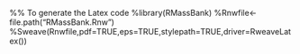 % \VignetteIndexEntry{RMassBank walkthrough}
% \VignettePackage{RMassBank}
% \VignetteKeywords{}
%% To generate the Latex code
%library(RMassBank)
%Rnwfile<- file.path("RMassBank.Rnw")
%Sweave(Rnwfile,pdf=TRUE,eps=TRUE,stylepath=TRUE,driver=RweaveLatex())


\documentclass[letterpaper, 11pt]{article}

\usepackage{times}
\usepackage{url}
\usepackage[pdftex,bookmarks=true]{hyperref}

\newcommand{\Rfunction}[1]{{\texttt{#1}}}
\newcommand{\Rpackage}[1]{{*#1*}}
\newcommand{\funcarg}[1]{{\texttt{#1}}}

\newcommand{\Rvar}[1]{{\texttt{#1}}}

\newcommand{\rclass}[1]{{*#1*}}

```r
options(width=74)
#library(xtable)
```
\parindent 0in
\parskip 1em

\begin{document}
\SweaveOpts{concordance=TRUE}

\title{RMassBank: The workflow by example}
\author{Michael Stravs, Emma Schymanski}
\maketitle
\tableofcontents
\newpage

## Introduction

\Rpackage{RMassBank} is a two-part computational mass spectrometry workflow:
\begin{itemize}
	-  In the first step, MSMS spectra of compounds are extracted from raw LC-MS data files, 
      the MSMS spectra are recalibrated using assigned fragment formulas, and effectively 
      denoised by using only annotated peaks (plus peaks which can be manually added.)
	-  In the second step, the processed, recalibrated, cleaned data is prepared for 
      submission to a MassBank database. Compounds are first automatically annotated using 
      information from the Chemical Translation Service (CTS). After manually checking and 
      fixing the annotations, the information is compiled together with the spectral data
      into MassBank records, which can then be uploaded to a MassBank database.
\end{itemize}

This vignette describes basic usage with the standard workflow. The package is
flexible and allows for different advanced use cases. Examples of specialized
applications of \Rpackage{RMassBank} are available at the \Rpackage{RMassBank}
message board hosted by the Metabolomics-Forum:
(http://www.metabolomics-forum.com/viewforum.php?f=29).

## Installation and loading

The library is available from Bioconductor ((http://www.bioconductor.org)).
In addition to the library itself, it is recommended to install the OpenBabel
chemical toolkit, available from (http://www.openbabel.org) for various
platforms (or via Linux package distribution systems).

The library is loaded as follows

```r
library(RMassBank)
``` 

The data used in the following example is available as a package \Rpackage{RMassBankData},
which must be installed separately and is loaded using 

```r
library(RMassBankData)
``` 

## Input files

### LC/MS data

\Rpackage{RMassBank} handles high-resolution LC/MS spectra in mzML format in
centroid\footnote{The term "centroid" here refers to any kind of data which are
not in profile mode, i.e. don't have continuous m/z data. It does not refer to
the (mathematical) centroid peak, i.e. the area-weighted mass peak.} or in
profile mode.
Data in the examples was acquired using an LTQ Orbitrap XL instrument in profile
mode, and converted from profile-mode RAW into centroid-mode mzML
using MSConvertGUI from ProteoWizard. The settings were as shown in the 
screenshot below (note the "Peak Picking" filter.)

\begin{figure}[htbp]
	\centering
		\includegraphics[width=0.60\textwidth]{graphics/proteowiz.PNG}
	\caption{ProteoWiz settings for conversion to mzML}
	{#fig:proteowiz}
\end{figure}

In the standard workflow, the file names are used to identify a
compound: file names must be in the format \funcarg{xxxxxxxx\_1234\_xxx.mzXML},
where the xxx parts denote anything and the 1234 part denotes the compound ID in
the compound list (see below). Advanced and alternative uses can be implemented;
consult the implementation of \Rvar{msms\_workflow}  and \Rvar{findMsMsHR} for
more information.

### Compound list

A compound list in CSV format is required to identify all compounds unambiguously. 
The CSV file is required to have at least the following columns, which are used for 
further processing and must be named correctly (but present in any order): \Rvar{ID, Name, SMILES, RT,
CAS}. The columns \Rvar{ID} and \Rvar{SMILES} must be filled, the other columns
must be present in the file but do not need to be filled.
\Rvar{ID} specifies an (arbitrary) numeric ID code which must be $\leq$ 4 digits long; \Rvar{SMILES} specifies
a SMILES code with the chemical structure of the compound (and is used to extract the
molecular formula, for calculation of molecular masses, for database searching in CTS etc.) 
Although the columns \Rvar{Name, RT, CAS} have to be present, the
information in the columns is only used if the cells are filled.
RT, if present, specifies the retention time (in minutes; $\pm$ a window specified in the RMassBank options, see below)
where a LC/MS file is searched for the compound spectra. \Rvar{CAS} and \Rvar{Name}
are used as additional information while retrieving annotations from CTS. The
compound list doesn't have to be ordered in any particular way. It can contain large numbers of compounds,
even compounds which will not be actively used by the script (Note: Unused compounds
don't require a SMILES code, since they will not be accessed.)

An example list is provided with the \Rpackage{RMassBankData} package, and can be copied into a local folder, viewed and edited:

```r
file.copy(system.file("list/NarcoticsDataset.csv", 
	package="RMassBankData"), "./Compoundlist.csv")
```

### Settings

A number of different settings influence RMassBank. They are partly parameters for data processing and partly constants used for annotation.

A settings template file, to be edited by hand, can be generated using

```r
RmbSettingsTemplate("mysettings.ini")
```

where \funcarg{mysettings.ini} is the file that will be generated. This file
should then be edited. Important settings are:
\begin{itemize}
    -  \funcarg{deprofile}: Whether to use a deprofiling algorithm to work
    with profile-mode data. Default is \Rvar{NA} for use with centroid-mode
    data. Allowed settings for profile-mode data include \Rvar{deprofile.fwhm} (full-width half-maximum
    algorithm), \Rvar{deprofile.spline} (cubic spline algorithm),
    \Rvar{deprofile.localmax} (local maximum). See the respective help pages for
    detailed information.
	-  \funcarg{rtMargin}: The deviation allowed for retention times (in minutes) when
	extracting spectra from raw data files.
    -  \funcarg{rtShift}: The systematic retention time shift (in minutes) in
    the LC-MS data compared to the values in the compound list.
	-  \funcarg{babeldir}: The directory pointing to the OpenBabel binaries.
	-  \funcarg{use\_version}: which MassBank data format to use. The default is the newer version 2; alternatively, the (deprecated) version 1 can be specified for MassBank servers running old versions of the server software.
	-  \funcarg{use\_rean\_peaks}: Whether or not peaks from reanalysis should be used (see below for details.)
	-  \funcarg{add\_annotation}: Whether or not fragments should be annotated
	with the (tentative) molecular formula in MassBank records.
	-  \funcarg{annotations}: A list of annotation data used in the MassBank records.
	\begin{itemize}
		-  \funcarg{authors}, \funcarg{copyright}, \funcarg{publication}, \funcarg{license}, \funcarg{instrument}, \funcarg{instrument\_type}, %
		 \funcarg{compound\_class}: values for the corresponding MassBank fields
		-  \funcarg{confidence\_comment}: A commentary field about "compound confidence" which is added like "COMMENT: CONFIDENCE standard compound" in the MassBank record.
		-  \funcarg{internal\_id\_fieldname}: The name for an internal ID field in the MassBank record where to store the compound ID (in the compound list). For \funcarg{internal\_id\_fieldname} = "MY\_ID", the ID will be stored like "COMMENT: MY\_ID 1234".
		-  \funcarg{entry\_prefix}: The (2-letter) prefix for MassBank accession IDs.
		-  \funcarg{ms\_type}, \funcarg{ionization}, \funcarg{lc\_*}: Annotations for the LC and MS information fields in the MassBank records.
		-  \funcarg{ms\_dataprocessing}: Tags added to describe the data
		processing.
		In addition to the tags specified here, MS\$DATA\_PROCESSING:
		WHOLE RMassBank will be added (corresponding to a list("WHOLE" = "RMassBank") entry for this option.)
	\end{itemize}
	-  \funcarg{annotator}: For advanced users: option to select your own custom annotator. Check ?annotator.default and the source code for details.
  -  \funcarg{spectraList}: The list of data-dependent scans triggered by a MS1 scan in their order; used for annotation of MassBank records. See the template file for description.
    -  \funcarg{accessionNumberShifts}: A list defining the starting points
    for generating MassBank record accession numbers. RMassBank generates
    2-letter + 6-digit accession numbers. The 2-letter code is defined by
    \Rvar{annotations\$entry\_prefix}, the first 4 digits are given by the
    compound ID. The last 2 digits are generated from the position of the
    spectrum in \Rvar{spectraList} and the shift given in this option for the
    selected ion type. (Example: the compound with ID 2112, processed in "pNa" mode ([M+Na]+), will have accession numbers XX211233, XX211234 ... etc in for the first, second... spectrum in the data-dependent scan, if the "pNa" shift is set to 32. )
	-  \funcarg{electronicNoise}, \funcarg{electronicNoiseWidth}: known m/z values of constant electronic noise in the spectral data; and a window (in m/z units) for exclusion of such peaks from reanalysis. Note that peaks matched in the first analysis step (see below) are not affected by this (in our tests, only a very small number of peaks was affected by this.)
    -  \funcarg{recalibrateBy}: Which parameter to use for recalibration:
    \Rvar{dppm} (recalibrate the deviation in ppm) or \Rvar{dmz}
    (recalibrate the m/z deviation).
    -  \funcarg{recalibrateMS1}: Whether to recalibrate MS1 data points
    separately from MS2 data points (\Rvar{"separate"}), with the same
    recalibration curve as the MS2 data points (\Rvar{"common"}) or not at all
    (\Rvar{"none"}). Note that the MS1 datapoints points will be used to
    generate the MS2 recalibration curve in all cases (since this makes the
    recalibration curve in high-m/z regions better-defined) but may be
    recalibrated independently themselves, if desired.
    -  \funcarg{recalibrator}: Sets the functions to use for recalibration.
    Defaults to \Rvar{list(MS1="recalibrate.loess", MS2="recalibrate.loess")}
    which uses a Loess non-parametric fit to generate a recalibration curve. Any
    custom function may be specified. The function is expected to accept a
    dataset with variables \Rvar{recalfield} and \Rvar{mzFound} and to return an
    object which can be used with \Rvar{predict()}. The input \Rvar{recalfield}
    is the value to be estimated by recalibration - it will either contain delta
    ppm values or absolute mass deviations, depending on the setting for
    \funcarg{recalibrateBy}. In addition to \Rvar{recalibrate.loess},
    \Rvar{recalibrate.MS1} is predefined, which uses a GAM model for
    recalibration and appears to work well for pure MS1 datapoints. However,
    common recalibration for MS1 and MS2 appears to be the best option in
    general.
  -  \funcarg{multiplicityFilter}: Define the multiplicity filtering level. Default is 2, a value of 1 is off (no filtering) and >2 is harsher filtering.
  -  \funcarg{titleFormat}: The title of MassBank records is a mini-summary 
  of the record, for example "Dinotefuran; LC-ESI-QFT; MS2; CE: 35\%; R=35000; [M+H]+". 
  By default, the first compound name \Rvar{CH\$NAME}, instrument type 
  \Rvar{AC\$INSTRUMENT\_TYPE}, MS/MS type \Rvar{AC\$MASS\_SPECTROMETRY: MS\_TYPE}, 
  collision energy \Rvar{RECORD\_TITLE\_CE}, resolution \Rvar{AC\$MASS\_SPECTROMETRY: RESOLUTION} 
  and precursor \Rvar{MS\$FOCUSED\_ION: PRECURSOR\_TYPE} are used. If alternative 
  information is relevant to differentiate acquired spectra, the title should be adjusted.
  For example, many TOFs do not have a resolution setting. See MassBank documentation for more.
    -  \funcarg{filterSettings}: A list of settings that affect the MS/MS processing.
	\begin{itemize}
		-  \funcarg{ppmHighMass}, \funcarg{ppmLowMass}: values for pre-processing, 
    prior to recalibration. The default settings (for e.g. Orbitrap) is 10 ppm 
    for high mass range, 15 ppm for low mass range (defined by \Rvar{massRangeDivision})
		-  \funcarg{massRangeDivision}: The m/z value defining the split between 
    \Rvar{ppmHighMass} and \Rvar{ppmLowMass} above. The default m/z 120 is 
    recommended for Orbitraps.
		-  \funcarg{ppmFine}: This defines the ppm cut-off post recalibration. 
    The default value of 5 ppm is recommended for Orbitraps.
		-  \funcarg{prelimCut}, \funcarg{prelimCutRatio}: Intensity cut-off and cut-off ratio 
    (in \% of the most intense peak) for pre-processing. Affects peak selection 
    for the recalibration only. Careful: the default 1e4 for Orbitrap LTQ positive could 
    remove all peaks for TOF data and will remove too many peaks for Orbitrap LTQ 
    negative mode spectra!
		-  \funcarg{specOKLimit}: MS/MS must have at least one peak above this limit 
    present to be processed. 
  	-  \funcarg{dbeMinLimit}: The minimum allowable ring and double bond equivalent (DBE) 
    allowed for assigned formulas. Assumes maximum valences for elements with multiple 
    possible valences. Default is -0.5 (accounting for fragment peaks being ions).
  	-  \funcarg{satelliteMzLimit}, \funcarg{satelliteIntLimit}: Cut-off m/z and 
    intensity values for satellite peak removal. All peaks within the m/z (default 0.5) 
    and intensity ratio (default 0.05 or 5 \%) of the respective peak will be removed. 
    Applicable to Fourier Transform instruments (e.g. Orbitrap).
	\end{itemize}
  -  \funcarg{findMsMsRawSettings}: Parameters for adjusting the raw data retrieval.
    \begin{itemize}
		-  \funcarg{ppmFine}: The ppm error to look for the precursor in the MS1 (parent) 
    spectrum. Default is 10 ppm for Orbitrap.
    -  \funcarg{mzCoarse}: The error to search for the precursor specification in the 
    MS2 spectrum. This is often only saved to 2 decimal places and thus inaccurate and 
    may also depend on the isolation window. 
    The default settings (for e.g. Orbitrap) is m/z=0.5 for \Rvar{mzCoarse}.
		-  \funcarg{fillPrecursorScan}: The default value (FALSE) assumes all 
    necessary precursor information was available in the mzML file. A setting of 
    TRUE tries to fill in the precursor data scan number if it is missing.  
    Only tested on one case-study so far.
    \end{itemize}

\end{itemize}

See also the manpage \Rvar{?RmbSettings} for a description of all RMassBank
settings.

## The workflow

### Mass spectrometry workflow

In the first part of the workflow, spectra are extracted from the files and processed. In the following example, we will process the narcotics spectra from the \Rpackage{RMassBankData} package.

For the workflow to work correctly, a settings file (generated as above and edited accordingly) before must be loaded first.
```r
loadRmbSettings("mysettings.ini")
```
(Note: the template file generated by \Rvar{RmbSettingsTemplate()} has no OpenBabel
directory specified.
Correspondingly, RMassBank will use the CACTUS service instead to generate MOL
files. For your actual use, it is strongly recommended to install OpenBabel and
specify its install directory in the settings! The CACTUS structures are
visually less appealing since they have all hydrogen atoms explicit, and CACTUS
is only a backup solution.)


First, create a workspace for the \Rvar{msmsWorkflow}:
```r
w <- newMsmsWorkspace()
```

The full paths of the files must be loaded into the container in the array
\Rvar{files}:

```r
files <- list.files(system.file("spectra", package="RMassBankData"),
	 ".mzML", full.names = TRUE)
basename(files)
# To make the workflow faster here, we use only 2 compounds:
w@files <- files[1:2]
```

Note the position of the compound IDs in the filenames. Historically, the "\Rvar{pos}" at the end was used to denote the polarity; it is obsolete now, but the ID must be terminated with an underscore.

Additionally, the compound list must be loaded using \Rfunction{loadList} (here,
using the formerly copied list from \Rpackage{RMassBankData}):

```r
loadList("./Compoundlist.csv")
```

This creates a variable \Rvar{compoundList} in the global environment, which stores the compound data.
Now, we can start the complete workflow to extract [M+H]+ spectral data. The
workflow standard workflow consists of 8 steps.

The argument \funcarg{archivename} specifies the prefix under which to store the analyzed result
files. The argument \funcarg{mode} specifies the processing mode: \Rvar{pH} (positive H) 
specifies [M+H]+, \Rvar{pNa} specifies [M+Na]+, \Rvar{pM} specifies [M]+, \Rvar{mH} and
\Rvar{mFA} specify [M-H]- and [M+FA]-, respectively. (I apologize for the naming of \Rvar{pH}
which has absolutely nothing to do with chemical *pH* values.)

Basically, this runs through the entire workflow, which is explained in more detail below:
\begin{itemize}
	-  Step 1: using the function \Rfunction{findMsMsHR}, all the files in \Rvar{files} are searched for MS2 spectra of their respective compound. The found spectra are stored in the array \Rvar{specs}.
	-  Step 2: A molecular formula fit is attempted for every peak, using the molecular formula of the parent compound as limiting formula, using the function \Rfunction{analyzeMsMs}. The results are stored in the array \Rvar{analyzedSpecs}.
	-  Step 3: The analyzed spectra from the array \Rvar{analyzedSpecs} are aggregated into the list \Rvar{aggregatedSpecs}. This uses the function \Rfunction{aggregateSpectra}.
	-  Step 4: Using the function \Rfunction{recalibrateSpectra}, a recalibration curve is calculated from the peaks in \Rvar{aggregatedSpecs}, and all spectra from \Rvar{specs} are recalibrated using this curve. The result is stored in \Rvar{recalibratedSpecs}. The recalibration curve is stored in \Rvar{rc}.
	-  Step 5: The recalibrated spectra (\Rvar{recalibratedSpecs}) are re-analyzed with \Rfunction{analyzeMsMs} and the results stored in \Rvar{analyzedRcSpecs}.
	-  Step 6: The reanalyzed recalibrated spectra are aggregated with \Rfunction{aggregateSpectra} into \Rvar{aggregatedRcSpecs}. Unmatched peaks in \Rvar{aggregatedRcSpecs} are cleaned from known electronic noise using \Rfunction{cleanElnoise}. A backup copy of all present results is saved as \funcarg{archivename}\Rvar{.RData}.
	-  Step 7: Using \Rfunction{reanalyzeFailpeaks}, all unmatched peaks from spectra in \Rvar{aggregatedRcSpecs} are reanalyzed, allowing $N_2O$ as additional elements (to account for oxidation products and $N_2$ adducts). The results are stored in \Rvar{reanalyzedRcSpecs}. A backup copy of all present results is saved as \funcarg{archivename}\Rvar{\_RA.RData}
	-  Step 8: The function \Rfunction{filterMultiplicity} is applied to the peaks: Peaks which occur only once in all analyzed spectra of a compound are eliminated. The filtered list is stored under \Rvar{refilteredSpecs}, and a final version of all results is saved as \funcarg{archivename}\Rvar{\_RF.RData}. Additionally, \Rfunction{filterMultiplicity} creates a CSV file with a list of (relatively) high-intensity unassigned peaks with the name \funcarg{archivename}\Rvar{\_Failpeaks.csv}, which should be manually checked. Peaks to include must be marked with OK = 1.
\end{itemize}

The steps can be called individually using the \funcarg{steps} parameter of \Rfunction{msms\_workflow}. 
Using the \funcarg{newRecalibration} parameter, one can specify if RMassBank should do a new 
recalibration (default, \Rvar{TRUE}) or use the recalibration curve stored in \Rvar{rc} 
(\Rvar{FALSE}). This is useful for re-using a recalibration curve in the reanalysis of the same
data in another mode: After the detection and processing of all [M+H]+ spectra, which will be
present for a large number of compounds, one can rerun the workflow with \Rvar{newRecalibration = F, mode="pNa"}
and reuse the same calibration curve for Na adduct spectra (which on their own would be too few
for a sufficiently good recalibration curve.) The \funcarg{useRtLimit} parameter activates or
deactivates the usage of retention time constraints when searching for spectra with 
\Rfunction{findMsMsHR}.

It is useful to perform the workflow in two blocks, the first being step 1-4 and
the second being 5-8. After step 4, a graph is displayed which allows the user
to visually evaluate the performance of the recalibration. The top graphs show
the distribution of the mass deviation of MS/MS fragments from the predicted
mass and the recalibration curve calculated from them; the bottom graphs show 
the mass deviation of MS precursor ions. The graph to the left is a complete xy
plot while the graph to the right is a 2D histogram (if the package \Rpackage{gplots} is
installed on the user's computer). 

TODO: Workflow execution in Chunk 10 is currently disabled, I execute Chunk 11
instead for steps that are already done.

```r
w <- msmsWorkflow(w, mode="pH", steps=c(1:4), archivename = 
				"pH_narcotics")
```

The recalibration can also be plotted at a later stage:

```r
plotRecalibration(w)
```


If you are experimenting with new datasets which might give errors, it is
advised to run the workflow step by step. This is because if an error occurs, you will 
lose all intermediate results from the workflow, which might complicate
finding the errors. (E.g., if you process steps 2-4 and an error occurs in step
3, you will lose the results from step 2.) 
```r
	w <- msmsWorkflow(w, mode="pH", steps=1)
	w <- msmsWorkflow(w, mode="pH", steps=2)
	w <- msmsWorkflow(w, mode="pH", steps=3)
	# etc.
```

It can be useful to check if any data is retrieved at step 1:
```r
lapply(w@spectra,function(s) s@found)
```

To check the progress through the workflow, call e.g.:
```r
findProgress(w)
```

Note that usually a recalibration curve should be done which >15 compounds, and
it will become smoother with more compounds. To show the curve found with the
full dataset, we can load the preprocessed dataset from the \Rvar{RMassBankData}
package in another workflow container. 

```r
# In the really evaluated workflow, we do the following:
# we run steps 1 through 3, load the recalibration curve from a stored workflow
# and recalibrate the data using that curve.
storedW <- loadMsmsWorkspace(system.file("results/pH_narcotics_RF.RData", 
				package="RMassBankData"))
```

Since this recalibration curve was calculated from a MassBank run of the whole
15 file-dataset, we can copy it into our workspace and use it to recalibrate our
data without making a new recalibration curve:
```r
# Just to display the recalibration curve as calculated from
# the complete dataset:
storedW <- msmsWorkflow(storedW, mode="pH", steps=4)
# Copy the recalibration to workspace w and apply it
# (no graph displayed here)
w@rc <- storedW@parent@rc
w@rc.ms1 <- storedW@parent@rc.ms1
w <- msmsWorkflow(w, mode="pH", steps=4, archivename = 
	"pH_narcotics", newRecalibration = FALSE)
```

The second part of the workflow can then be processed:

```r
w <- msmsWorkflow(w, mode="pH", steps=c(5:8), archivename = 
		"pH_narcotics")
```

If the workflow is performed manually, the results can be stored at any time using

```r
archiveResults(w, filename)
```
where the former writes the results to a file and the latter duplicates the R
objects with a prefix in front of their names. (Note that during the whole workflow, 
the results are stored automatically after steps 6, 7, and 8 if an
\Rvar{archivename} is given. So the \Rvar{archivename}) parameter is only pro
forma for the steps 1-5, but can be added for consistency.

Result files from the workflow on the \Rpackage{RMassBankData} narcotics spectra dataset are included in
\Rpackage{RMassBankData}, including a marked \Rvar{Failpeaks.csv} list.


### MassBank record workflow

An analyzed spectral dataset can then be processed to produce MassBank records. This 
is done in two major steps: First, annotations for all compounds are retrieved from
the Internet, if they are not already present from previously compiled spectra 
(e.g. if an Internet annotation has already been used to create a [M+H]+ spectrum, it 
can be reused in the [M-H]- spectrum automatically.)

First, a workspace for the MassBank results must be created starting from
processed \Rvar{msmsWorkflow} results, and potential pre-existing infolists
must be loaded.

To illustrate the workflow, a half-complete annotation list is included in \Rpackage{RMassBankData}.

```r
mb <- newMbWorkspace(w)
mb <- resetInfolists(mb)
mb <- loadInfolists(mb, system.file("infolists_incomplete",
		package="RMassBankData"))
```

Usually, one would call the function with a personal folder:
```r
mb <- resetInfolists(mb)
mb <- loadInfolists(mb, my_folder_with_csv_infolists_inside)
```

If we checked the \Rvar{Failpeaks.csv} from the previous step and found some important peaks we want to add manually, we can do so and load the peaks into the \Rvar{additional\_peaks} array:
```r
mb <- addPeaks(mb, my_corrected_Failpeaks.csv)
```

Now, the record generation workflow can be started:

```r
mb <- mbWorkflow(mb, infolist_path="./Narcotics_infolist.csv")
```


For all the compounds which were not in the infolists in the \Rvar{infolists\_incomplete} folder,
an entry is fetched and written to \Rvar{Narcotics\_infolist.csv} (if no infolist\_path is 
specified, the default path is \Rvar{./infolist.csv}.) This file should then be edited and 
fixed by hand. The entries don't have to be complete; mandatory fields are: at least 1 name, 
the formula, the exact mass, SMILES code, InChI standard code, InChI standard key. Common errors 
which must be fixed by hand: 2 near-identical names in the infolist; a very high ChemSpider 
ID where a lower one exists (which is "better"), a ChEBI entry saying "ChEBI" instead of the
actual ChEBI code.

CAUTION: At this stage the compound name is taken from the user-provided 
compound list and one IUPAC entry from CTS. Please check your compound list carefully!
The original naming system from CTS 
will be reinstated once the scoring system is re-included in the new services.

After fixing the CSV infolist, it should be copied into the infolist folder and the infolist
reloaded:

```r
mb <- resetInfolists(mb)
mb <- loadInfolists(mb, my_folder_with_csv_infolists_inside)
```

For simplicity / easy testing, a full list for the narcotics dataset is included
in \Rpackage{RMassBankData}:

```r
mb <- resetInfolists(mb)
mb <- loadInfolists(mb, system.file("infolists", package="RMassBankData"))
```

When we run the workflow again, the line "no new data added" means that the infolists 
were complete and the workflow can therefore continue.

```r
mb <- mbWorkflow(mb)
```

The workflow goes through the following steps:
\begin{itemize}
	-  Step 1: For compound IDs not in a loaded infolist, new data is fetched from the CTS
      using the function \Rfunction{gather.data} and stored in \Rvar{mbdata} in tree-like format.
	-  Step 2: If new data was retrieved, it is exported to the \Rvar{infolist\_path} 
      in flat-table format and the workflow stops, otherwise the workflow continues.
	-  Step 3: The infolists loaded with \Rfunction{loadInfolists} are transformed into
      tree-like MassBank compound information with \Rfunction{readMbdata} and stored as 
      \Rvar{mbdata\_relisted}.
	-  Step 4: Using the function \Rfunction{compileRecords}, the compound information
      from \Rvar{mbdata\_relisted} is combined with the spectral data and peak lists from
      \Rvar{aggregatedRcSpecs} and \Rvar{refilteredRcSpecs} to create compiled records 
      (stored in \Rvar{compiled}). All compiled records with at least one good spectrum 
      per compound are in \Rvar{compiled\_ok}.
	-  Step 5: The function \Rfunction{toMassbank} converts the records into text-file
      arrays, stored in \Rvar{mbfiles}.
	-  Step 6: Molfiles are generated for all compounds using
	  \Rfunction{createMolfile} and stored in \Rvar{molfiles}. 
	-  Step 7: The data stored in the R variables \Rvar{mbfiles} and \Rvar{molfiles} 
      is written to physical files using \Rfunction{exportMassbank} in a subfolder named
      after the MassBank entry prefix.
	-  Step 8: A \Rvar{list.tsv} file is created using \Rfunction{makeMollist}.
\end{itemize}

Subsequently, the two folders \Rvar{moldata} and \Rvar{recdata} can be zipped and uploaded. 
This wasn't automated because the Windows version of \Rfunction{zip} needs additional installed
tools.

Note: here, step 6 uses molfile data generated by CACTUS. As stated above, it is
strongly recommended to install OpenBabel and add its path to the configuration
file for use in \Rvar{mbWorkflow} step 6.

## Session information

```r
sessionInfo()
```

\end{document}

